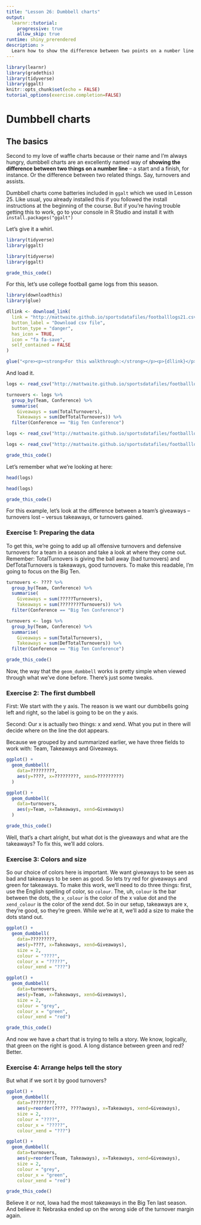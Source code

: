 ```yaml
---
title: "Lesson 26: Dumbbell charts"
output: 
  learnr::tutorial:
    progressive: true
    allow_skip: true
runtime: shiny_prerendered
description: >
  Learn how to show the difference between two points on a number line.
---
```


```r
library(learnr)
library(gradethis)
library(tidyverse)
library(ggalt)
knitr::opts_chunk$set(echo = FALSE)
tutorial_options(exercise.completion=FALSE)
```

# Dumbbell charts

## The basics

Second to my love of waffle charts because or their name and I'm always hungry, dumbbell charts are an excellently named way of **showing the difference between two things on a number line** -- a start and a finish, for instance. Or the difference between two related things. Say, turnovers and assists. 

Dumbbell charts come batteries included in `ggalt` which we used in Lesson 25. Like usual, you already installed this if you followed the install instructions at the beginning of the course. But if you're having trouble getting this to work, go to your console in R Studio and install it with `install.packages("ggalt")`

Let's give it a whirl.

```r
library(tidyverse)
library(ggalt)

```
```r
library(tidyverse)
library(ggalt)
```
```r
grade_this_code()
```

For this, let's use college football game logs from this season.

```r
library(downloadthis)
library(glue)

dllink <- download_link(
  link = "http://mattwaite.github.io/sportsdatafiles/footballlogs21.csv",
  button_label = "Download csv file",
  button_type = "danger",
  has_icon = TRUE,
  icon = "fa fa-save",
  self_contained = FALSE
)

glue("<pre><p><strong>For this walkthrough:</strong></p><p>{dllink}</p></pre>")
```

And load it.

```r
logs <- read_csv("http://mattwaite.github.io/sportsdatafiles/footballlogs21.csv")

turnovers <- logs %>%
  group_by(Team, Conference) %>% 
  summarise(
    Giveaways = sum(TotalTurnovers), 
    Takeaways = sum(DefTotalTurnovers)) %>%
  filter(Conference == "Big Ten Conference")
```
```r
logs <- read_csv("http://mattwaite.github.io/sportsdatafiles/footballlogs21.csv")
```
```r
logs <- read_csv("http://mattwaite.github.io/sportsdatafiles/footballlogs21.csv")
```
```r
grade_this_code()
```

Let's remember what we're looking at here:

```r
head(logs)
```
```r
head(logs)
```
```r
grade_this_code()
```

For this example, let's look at the difference between a team's giveaways -- turnovers lost -- versus takeaways, or turnovers gained. 

### Exercise 1: Preparing the data

To get this, we're going to add up all offensive turnovers and defensive turnovers for a team in a season and take a look at where they come out. Remember: TotalTurnovers is giving the ball away (bad turnovers) and DefTotalTurnovers is takeaways, good turnovers. To make this readable, I'm going to focus on the Big Ten.

```r
turnovers <- ???? %>%
  group_by(Team, Conference) %>% 
  summarise(
    Giveaways = sum(?????Turnovers), 
    Takeaways = sum(????????Turnovers)) %>%
  filter(Conference == "Big Ten Conference")
```
```r
turnovers <- logs %>%
  group_by(Team, Conference) %>% 
  summarise(
    Giveaways = sum(TotalTurnovers), 
    Takeaways = sum(DefTotalTurnovers)) %>%
  filter(Conference == "Big Ten Conference")
```
```r
grade_this_code()
```

Now, the way that the `geom_dumbbell` works is pretty simple when viewed through what we've done before. There's just some tweaks. 

### Exercise 2: The first dumbbell

First: We start with the y axis. The reason is we want our dumbbells going left and right, so the label is going to be on the y axis. 

Second: Our x is actually two things: x and xend. What you put in there will decide where on the line the dot appears.

Because we grouped by and summarized earlier, we have three fields to work with: Team, Takeaways and Giveaways.

```r
ggplot() + 
  geom_dumbbell(
    data=?????????, 
    aes(y=????, x=?????????, xend=?????????)
  )
```
```r
ggplot() + 
  geom_dumbbell(
    data=turnovers, 
    aes(y=Team, x=Takeaways, xend=Giveaways)
  )
```
```r
grade_this_code()
```

Well, that's a chart alright, but what dot is the giveaways and what are the takeaways? To fix this, we'll add colors.

### Exercise 3: Colors and size

So our choice of colors here is important. We want giveaways to be seen as bad and takeaways to be seen as good. So lets try red for giveaways and green for takeaways. To make this work, we'll need to do three things: first, use the English spelling of color, so `colour`. The, uh, `colour` is the bar between the dots, the `x_colour` is the color of the x value dot and the `xend_colour` is the color of the xend dot. So in our setup, takeaways are x, they're good, so they're green. While we're at it, we'll add a size to make the dots stand out.

```r
ggplot() + 
  geom_dumbbell(
    data=?????????, 
    aes(y=????, x=Takeaways, xend=Giveaways),
    size = 2,
    colour = "????",
    colour_x = "?????",
    colour_xend = "???")
```
```r
ggplot() + 
  geom_dumbbell(
    data=turnovers, 
    aes(y=Team, x=Takeaways, xend=Giveaways),
    size = 2,
    colour = "grey",
    colour_x = "green",
    colour_xend = "red")
```
```r
grade_this_code()
```

And now we have a chart that is trying to tells a story. We know, logically, that green on the right is good. A long distance between green and red? Better. 

### Exercise 4: Arrange helps tell the story

But what if we sort it by good turnovers? 

```r
ggplot() + 
  geom_dumbbell(
    data=?????????, 
    aes(y=reorder(????, ????aways), x=Takeaways, xend=Giveaways),
    size = 2,
    colour = "????",
    colour_x = "?????",
    colour_xend = "???")
```
```r
ggplot() + 
  geom_dumbbell(
    data=turnovers, 
    aes(y=reorder(Team, Takeaways), x=Takeaways, xend=Giveaways),
    size = 2,
    colour = "grey",
    colour_x = "green",
    colour_xend = "red")
```
```r
grade_this_code()
```

Believe it or not, Iowa had the most takeaways in the Big Ten last season. And believe it: Nebraska ended up on the wrong side of the turnover margin again.